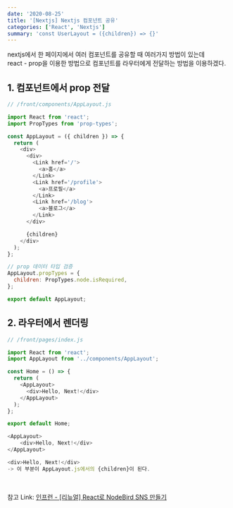 ```yaml
---
date: '2020-08-25'
title: '[Nextjs] Nextjs 컴포넌트 공유'
categories: ['React', 'Nextjs']
summary: 'const UserLayout = ({children}) => {}'
---
```


nextjs에서 한 페이지에서 여러 컴포넌트를 공유할 때 여러가지 방법이 있는데  
react - prop을 이용한 방법으로 컴포넌트를 라우터에게 전달하는 방법을 이용하겠다.

## 1. 컴포넌트에서 prop 전달

```javascript
// /front/components/AppLayout.js

import React from 'react';
import PropTypes from 'prop-types';

const AppLayout = ({ children }) => {
  return (
    <div>
      <div>
        <Link href='/'>
          <a>홈</a>
        </Link>
        <Link href='/profile'>
          <a>프로필</a>
        </Link>
        <Link href='/blog'>
          <a>블로그</a>
        </Link>
      </div>

      {children}
    </div>
  );
};

// prop 데이터 타입 검증
AppLayout.propTypes = {
  children: PropTypes.node.isRequired,
};

export default AppLayout;
```

## 2. 라우터에서 렌더링

```javascript
// /front/pages/index.js

import React from 'react';
import AppLayout from '../components/AppLayout';

const Home = () => {
  return (
    <AppLayout>
      <div>Hello, Next!</div>
    </AppLayout>
  );
};

export default Home;
```

```javascript
<AppLayout>
    <div>Hello, Next!</div>
</AppLayout>

<div>Hello, Next!</div>
-> 이 부분이 AppLayout.js에서의 {children}이 된다.
```

<br />

참고 Link: [인프런 - [리뉴얼] React로 NodeBird SNS 만들기][link]

[link]: https://www.inflearn.com/course/%EB%85%B8%EB%93%9C%EB%B2%84%EB%93%9C-%EB%A6%AC%EC%95%A1%ED%8A%B8-%EB%A6%AC%EB%89%B4%EC%96%BC 'Go'
